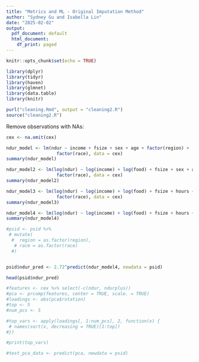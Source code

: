 ```yaml
---
title: "Metrics and ML - Original Imputation Method"
author: "Sydney Gu and Isabella Lin"
date: "2025-02-02"
output:
  pdf_document: default
  html_document:
    df_print: paged
---
```



```r
knitr::opts_chunk$set(echo = TRUE)
```

```r
library(dplyr)
library(tidyr)
library(haven)
library(glmnet)
library(data.table)
library(knitr)
```

```r
purl("cleaning.Rmd", output = "cleaning2.R")
source("cleaning2.R")
```
Remove observations with NAs:
```r
cex <- na.omit(cex)
```

```r
ndur_model <- lm(ndur ~ income + fsize + sex + age + factor(region) + 
                   factor(race), data = cex)
summary(ndur_model)

ndur_model2 <- lm(log(ndur) ~ log(income) + log(food) + fsize + sex + age + factor(region) + 
                   factor(race), data = cex)
summary(ndur_model2)

ndur_model3 <- lm(log(ndur) ~ log(income) + log(food) + fsize + hours + sex + age + factor(region) + 
                   factor(race), data = cex)
summary(ndur_model3)

ndur_model4 <- lm(log(ndur) ~ log(income) + log(food) + fsize + hours + sex + age + log(food)*fsize, data = cex)
summary(ndur_model4)
```
```r
#psid <- psid %>%
 # mutate(
  #  region = as.factor(region), 
   # race = as.factor(race)       
  #)


psid$ndur_pred <- 2.72^predict(ndur_model4, newdata = psid)

head(psid$ndur_pred)

```

```r
#features <- cex %>% select(-c(ndur, ndurplus))
#pca <- prcomp(features, center = TRUE, scale. = TRUE)
#loadings <- abs(pca$rotation)
#top <- 5
#num_pcs <- 5

#top_vars <- apply(loadings[, 1:num_pcs], 2, function(x) {
 # names(sort(x, decreasing = TRUE)[1:top])
#})

#print(top_vars)
```

```r
#test_pca_data <- predict(pca, newdata = psid)
```

